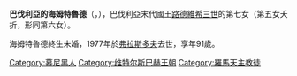 {{Multiple issues|
{{Expand language|1=fr|time=2020-11-07T13:07:51+00:00}}
{{Unreferenced|time=2020-11-07T13:07:51+00:00}}
}}
{{Infobox royalty
| name        = 巴伐利亞的海姆特魯德
| image       = Prinzessin Helmtrud von Bayern.jpg
| birth_date  = {{birth date|1886|3|22|df=y}}
| birth_place = [[慕尼黑|慕尼黑]]
| death_date  = {{Death date and age|1977|6|23|1886|3|22|df=y}}
| death_place = [[弗拉斯多夫|弗拉斯多夫]]
| house       = [[維特爾斯巴赫王朝|維特爾斯巴赫王朝]]
| father      = [[路德維希三世_(巴伐利亞)|巴伐利亞國王路德維希三世]]
| mother      = [[奧地利-埃斯特的瑪麗亞·特蕾莎_(1849-1919)|奧地利-埃斯特的瑪麗亞·特蕾莎]]
| religion    = [[羅馬天主教|羅馬天主教]]
}}
'''巴伐利亞的海姆特魯德'''（{{lang-de|Helmtrud von Bayern}}，{{bd|1886年|3月22日|1977年|6月23日}}），巴伐利亞末代國王[[路德維希三世_(巴伐利亞)|路德維希三世]]的第七女（第五女夭折，形同第六女）。

海姆特魯德終生未婚，1977年於[[弗拉斯多夫|弗拉斯多夫]]去世，享年91歲。

{{DEFAULTSORT:von Batern, Helmtrud}}
[[Category:慕尼黑人|Category:慕尼黑人]]
[[Category:维特尔斯巴赫王朝|Category:维特尔斯巴赫王朝]]
[[Category:羅馬天主教徒|Category:羅馬天主教徒]]